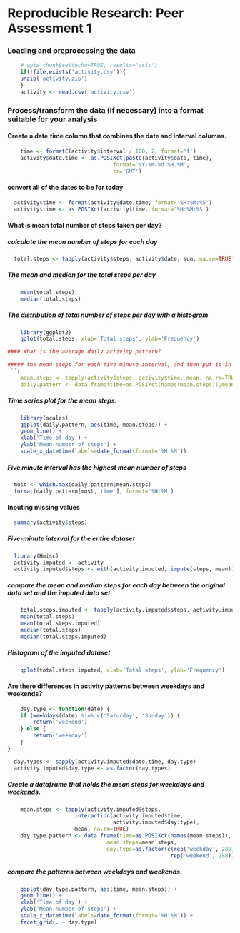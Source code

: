 # Reproducible Research: Peer Assessment 1
### Loading and preprocessing the data
```r
    # opts_chunk$set(echo=TRUE, results='asis')
    if(!file.exists('activity.csv')){
    unzip('activity.zip')
    }
    activity <- read.csv('activity.csv')
```
### Process/transform the data (if necessary) into a format suitable for your analysis
#### Create a date.time column that combines the date and interval columns.
```r
    time <- formatC(activity$interval / 100, 2, format='f')
    activity$date.time <- as.POSIXct(paste(activity$date, time),
                                 format='%Y-%m-%d %H.%M',
                                 tz='GMT')
```
#### convert all of the dates to be for today
```r
  activity$time <- format(activity$date.time, format='%H:%M:%S')
  activity$time <- as.POSIXct(activity$time, format='%H:%M:%S')
```
#### What is mean total number of steps taken per day?
##### calculate the mean number of steps for each day
```r
  total.steps <- tapply(activity$steps, activity$date, sum, na.rm=TRUE)
```
##### The mean and median for the total steps per day
```r
    mean(total.steps)
    median(total.steps)
```
##### The distribution of total number of steps per day with a histogram
```r
    library(ggplot2)
    qplot(total.steps, xlab='Total steps', ylab='Frequency')

#### What is the average daily activity pattern?

##### the mean steps for each five minute interval, and then put it in a data frame
```r
    mean.steps <- tapply(activity$steps, activity$time, mean, na.rm=TRUE)
    daily.pattern <- data.frame(time=as.POSIXct(names(mean.steps)),mean.steps=mean.steps)
```
##### Time series plot for the mean steps.
```r
    library(scales)
    ggplot(daily.pattern, aes(time, mean.steps)) + 
    geom_line() +
    xlab('Time of day') +
    ylab('Mean number of steps') +
    scale_x_datetime(labels=date_format(format='%H:%M'))
```
##### Five minute interval has the highest mean number of steps
```r
  most <- which.max(daily.pattern$mean.steps)
  format(daily.pattern[most,'time'], format='%H:%M')
```
#### Inputing missing values
```r
  summary(activity$steps)
```
##### Five-minute interval for the entire dataset
```r
  library(Hmisc)
  activity.imputed <- activity
  activity.imputed$steps <- with(activity.imputed, impute(steps, mean))
```
##### compare the mean and median steps for each day between the original data set and the imputed data set
```r

    total.steps.imputed <- tapply(activity.imputed$steps, activity.imputed$date, sum)
    mean(total.steps)
    mean(total.steps.imputed)
    median(total.steps)
    median(total.steps.imputed)
```
##### Histogram of the imputed dataset
```r
    qplot(total.steps.imputed, xlab='Total steps', ylab='Frequency')
```


#### Are there differences in activity patterns between weekdays and weekends?
```r
    day.type <- function(date) {
    if (weekdays(date) %in% c('Saturday', 'Sunday')) {
        return('weekend')
    } else {
        return('weekday')
    }
}

  day.types <- sapply(activity.imputed$date.time, day.type)
  activity.imputed$day.type <- as.factor(day.types)

```
##### Create a dataframe that holds the mean steps for weekdays and weekends.
```r
    mean.steps <- tapply(activity.imputed$steps, 
                     interaction(activity.imputed$time,
                                 activity.imputed$day.type),
                     mean, na.rm=TRUE)
    day.type.pattern <- data.frame(time=as.POSIXct(names(mean.steps)),
                               mean.steps=mean.steps,
                               day.type=as.factor(c(rep('weekday', 288),
                                                   rep('weekend', 288))))                                                   
```
##### compare the patterns between weekdays and weekends.
```r
    ggplot(day.type.pattern, aes(time, mean.steps)) + 
    geom_line() +
    xlab('Time of day') +
    ylab('Mean number of steps') +
    scale_x_datetime(labels=date_format(format='%H:%M')) +
    facet_grid(. ~ day.type)
```




